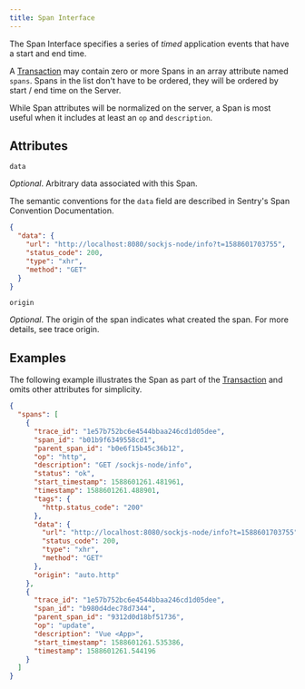 ```yaml
---
title: Span Interface
---
```


The Span Interface specifies a series of _timed_ application events that have a start and end time.

A [Transaction](/sdk/event-payloads/transaction/) may contain zero or more Spans in an array attribute named `spans`. Spans in the list don't have to be ordered, they will be ordered by start / end time on the Server.

While Span attributes will be normalized on the server, a Span is most useful when it includes at least an `op` and `description`.

## Attributes










`data`

_Optional_. Arbitrary data associated with this Span.

The semantic conventions for the `data` field are described in <Link to="/sdk/performance/span-data-conventions/">Sentry's Span Convention Documentation</Link>.

```json
{
  "data": {
    "url": "http://localhost:8080/sockjs-node/info?t=1588601703755",
    "status_code": 200,
    "type": "xhr",
    "method": "GET"
  }
}
```

`origin`

_Optional_. The origin of the span indicates what created the span. For more details, see <Link to="/sdk/performance/trace-origin">trace origin</Link>.

## Examples

The following example illustrates the Span as part of the [Transaction](/sdk/event-payloads/transaction/) and omits other attributes for simplicity.

```json
{
  "spans": [
    {
      "trace_id": "1e57b752bc6e4544bbaa246cd1d05dee",
      "span_id": "b01b9f6349558cd1",
      "parent_span_id": "b0e6f15b45c36b12",
      "op": "http",
      "description": "GET /sockjs-node/info",
      "status": "ok",
      "start_timestamp": 1588601261.481961,
      "timestamp": 1588601261.488901,
      "tags": {
        "http.status_code": "200"
      },
      "data": {
        "url": "http://localhost:8080/sockjs-node/info?t=1588601703755",
        "status_code": 200,
        "type": "xhr",
        "method": "GET"
      },
      "origin": "auto.http"
    },
    {
      "trace_id": "1e57b752bc6e4544bbaa246cd1d05dee",
      "span_id": "b980d4dec78d7344",
      "parent_span_id": "9312d0d18bf51736",
      "op": "update",
      "description": "Vue <App>",
      "start_timestamp": 1588601261.535386,
      "timestamp": 1588601261.544196
    }
  ]
}
```
